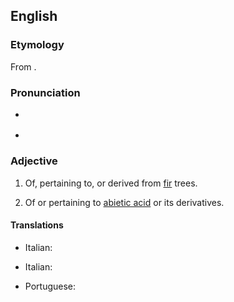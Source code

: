 ==English==

===Etymology===
From {{etyl|la|en}} {{m|la|abies||silver fir}} {{suffix|en||ic|gloss2=pertaining to}}.

===Pronunciation===
* {{a|US}} {{IPA|en|/ˌæb.iˈɛt.ɪk/}}
* {{rhymes|en|ɛtɪk}}

===Adjective===
{{en-adj|-}}

# Of, pertaining to, or derived from [[fir]] trees.
# {{lb|en|organic chemistry}} Of or pertaining to [[abietic acid]] or its derivatives.

====Translations====
{{trans-top|related to fir trees}}
* Italian: {{t|it|abietico}}
{{trans-mid}}
{{trans-bottom}}

{{trans-top|related to abietic acid or its deratives}}
* Italian: {{t|it|abietico}}
{{trans-mid}}
* Portuguese: {{t|pt|abiético}}
{{trans-bottom}}